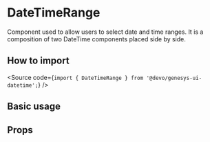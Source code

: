 

<Meta of={Stories} />

# DateTimeRange

Component used to allow users to select date and time ranges.
It is a composition of two DateTime components placed side by side.

## How to import

<Source code={`import { DateTimeRange } from '@devo/genesys-ui-datetime';`} />

## Basic usage

<Canvas of={Stories.Base} />

## Props

<ArgTypes of={Stories} />
